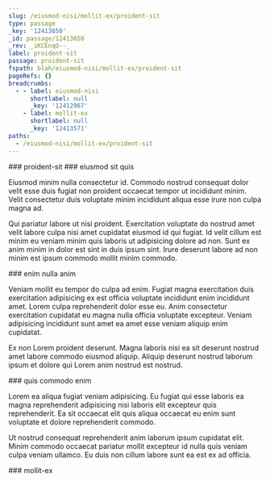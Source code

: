 ```yaml
---
slug: /eiusmod-nisi/mollit-ex/proident-sit
type: passage
_key: '12413650'
_id: passage/12413650
_rev: _iKCEnqO--_
label: proident-sit
passage: proident-sit
fspath: blah/eiusmod-nisi/mollit-ex/proident-sit
pageRefs: {}
breadcrumbs:
  - - label: eiusmod-nisi
      shortlabel: null
      _key: '12412967'
    - label: mollit-ex
      shortlabel: null
      _key: '12413571'
paths:
  - /eiusmod-nisi/mollit-ex/proident-sit
---
```


<NuggetArea>
<Passage slug="/eiusmod-nisi/mollit-ex/proident-sit" type="passage" _key="12413650" _id="passage/12413650" _rev="_iKCEnqO--_" label="proident-sit" passage="proident-sit" fspath="blah/eiusmod-nisi/mollit-ex/proident-sit" paths="/eiusmod-nisi/mollit-ex/proident-sit">
<NuggetBody>
### proident-sit

</NuggetBody>
<Breadcrumbs>
<Crumbs>
<Crumb _key="12412967" label="eiusmod-nisi" /><Crumb _key="12413571" label="mollit-ex" />
</Crumbs>
</Breadcrumbs>
</Passage>

<NuggetsInbound>
</NuggetsInbound>
<NuggetsOutbound>
<Nugget direction="outbound" type="nugget" _key="239e292e-cdd6-4d88-928e-ae86ec53ffe0" _id="nugget/239e292e-cdd6-4d88-928e-ae86ec53ffe0" _rev="_iKCEnqO--A" fspath="blah/eiusmod-nisi/mollit-ex/proident-sit/eiusmod-sit-quis.md" label="eiusmod sit quis" paths="/eiusmod-nisi/mollit-ex/proident-sit/eiusmod-sit-quis" slug="/eiusmod-nisi/mollit-ex/proident-sit/eiusmod-sit-quis">
<NuggetBody>
### eiusmod sit quis

Eiusmod minim nulla consectetur id. Commodo nostrud consequat dolor velit esse duis fugiat non proident occaecat tempor ut incididunt minim. Velit consectetur duis voluptate minim incididunt aliqua esse irure non culpa magna ad.

Qui pariatur labore ut nisi proident. Exercitation voluptate do nostrud amet velit labore culpa nisi amet cupidatat eiusmod id qui fugiat. Id velit cillum est minim eu veniam minim quis laboris ut adipisicing dolore ad non. Sunt ex anim minim in dolor est sint in duis ipsum sint. Irure deserunt labore ad non minim est ipsum commodo mollit minim commodo.

</NuggetBody>
</Nugget>

<Nugget direction="outbound" type="nugget" _key="62dc9c88-cf57-4683-829a-78d0204a6384" _id="nugget/62dc9c88-cf57-4683-829a-78d0204a6384" _rev="_iKCEnqS---" fspath="blah/eiusmod-nisi/mollit-ex/proident-sit/enim-nulla-anim.md" label="enim nulla anim" paths="/eiusmod-nisi/mollit-ex/proident-sit/enim-nulla-anim" slug="/eiusmod-nisi/mollit-ex/proident-sit/enim-nulla-anim">
<NuggetBody>
### enim nulla anim

Veniam mollit eu tempor do culpa ad enim. Fugiat magna exercitation duis exercitation adipisicing ex est officia voluptate incididunt enim incididunt amet. Lorem culpa reprehenderit dolor esse eu. Anim consectetur exercitation cupidatat eu magna nulla officia voluptate excepteur. Veniam adipisicing incididunt sunt amet ea amet esse veniam aliquip enim cupidatat.

Ex non Lorem proident deserunt. Magna laboris nisi ea sit deserunt nostrud amet labore commodo eiusmod aliquip. Aliquip deserunt nostrud laborum ipsum et dolore qui Lorem anim nostrud est nostrud.

</NuggetBody>
</Nugget>

<Nugget direction="outbound" type="nugget" _key="d6ccf86a-52c2-473e-ae08-499161185633" _id="nugget/d6ccf86a-52c2-473e-ae08-499161185633" _rev="_iKCEnqS--_" fspath="blah/eiusmod-nisi/mollit-ex/proident-sit/quis-commodo-enim.md" label="quis commodo enim" paths="/eiusmod-nisi/mollit-ex/proident-sit/quis-commodo-enim" slug="/eiusmod-nisi/mollit-ex/proident-sit/quis-commodo-enim">
<NuggetBody>
### quis commodo enim

Lorem ea aliqua fugiat veniam adipisicing. Eu fugiat qui esse laboris ea magna reprehenderit adipisicing nisi laboris elit excepteur quis reprehenderit. Ea sit occaecat elit quis aliqua occaecat eu enim sunt voluptate et dolore reprehenderit commodo.

Ut nostrud consequat reprehenderit anim laborum ipsum cupidatat elit. Minim commodo occaecat pariatur mollit excepteur id nulla quis veniam culpa veniam ullamco. Eu duis non cillum labore sunt ea est ex ad officia.

</NuggetBody>
</Nugget>

</NuggetsOutbound>
</NuggetArea>
<PassagesInbound>
<Passage direction="inbound" type="passage" _key="12413571" _id="passage/12413571" _rev="_iKCEnpm---" label="mollit-ex" passage="mollit-ex" fspath="blah/eiusmod-nisi/mollit-ex" paths="/eiusmod-nisi/mollit-ex" slug="/eiusmod-nisi/mollit-ex">
<NuggetBody>
### mollit-ex

</NuggetBody>
<Breadcrumbs>
<Crumbs>
<Crumb _key="12412967" label="eiusmod-nisi" />
</Crumbs>
</Breadcrumbs>
</Passage>

</PassagesInbound>
<PassagesOutbound>
</PassagesOutbound>